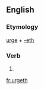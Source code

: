 ==English==

===Etymology===
[[urge]] + [[-eth]]

===Verb===
{{head|en|verb form}}

# {{en-archaic third-person singular of|urge}}

[[fr:urgeth]]